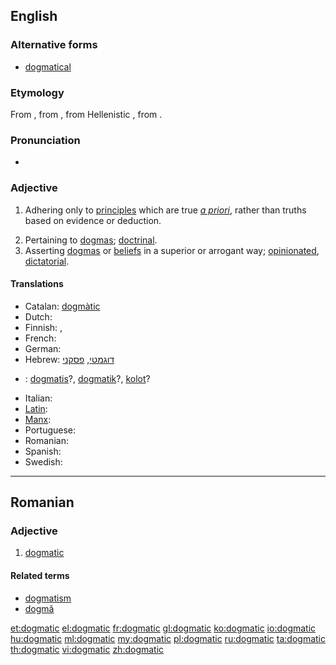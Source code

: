 ==English==

===Alternative forms===
* [[dogmatical]]

===Etymology===
From {{etyl|fr}} {{term|dogmatique}}, from {{etyl|LL.}} {{term|dogmaticus}}, from Hellenistic {{etyl|grc}} {{term|δογματικός||didactic|lang=grc}}, from {{term|δόγμα||dogma|lang=grc}}.

===Pronunciation===
* {{a|UK}} {{IPA|/dɒɡˈmatɪk/}}

===Adjective===
{{en-adj}}

# {{philosophy|medicine}} Adhering only to [[principle]]s which are true ''[[a priori]]'', rather than truths based on evidence or deduction.
# Pertaining to [[dogma]]s; [[doctrinal]].
# Asserting [[dogma]]s or [[belief]]s in a superior or arrogant way; [[opinionated]], [[dictatorial]].

====Translations====
{{trans-top|asserting beliefs in an arrogant way}}
* Catalan: [[dogmàtic]]
* Dutch: {{t+|nl|dogmatisch}}
* Finnish: {{t-|fi|dogmaattinen}},  {{t-|fi|joustamaton}}
* French: {{t+|fr|dogmatique}}
* German: {{t+|de|dogmatisch}}
* Hebrew: [[דוגמטי]], [[פסקני]]
* {{ttbc|id}}: [[dogmatis]]?, [[dogmatik]]?, [[kolot]]?
{{trans-mid}}
* Italian: {{t-|it|dogmatico|m}}
* [[Latin]]: {{t-|la|dogmaticus|m}}
* [[Manx]]: {{t-|gv|bun-chredjuagh}}
* Portuguese: {{t+|pt|dogmático}}
* Romanian: {{t-|ro|dogmatic|m|n}}
* Spanish: {{t-|es|dogmático}}
* Swedish: {{t+|sv|dogmatisk}}
{{trans-bottom}}

----

==Romanian==

===Adjective===
{{ro-adj}} {{m|n}}

# [[dogmatic]]

====Related terms====
* [[dogmatism]]
* [[dogmă]]

[[et:dogmatic]]
[[el:dogmatic]]
[[fr:dogmatic]]
[[gl:dogmatic]]
[[ko:dogmatic]]
[[io:dogmatic]]
[[hu:dogmatic]]
[[ml:dogmatic]]
[[my:dogmatic]]
[[pl:dogmatic]]
[[ru:dogmatic]]
[[ta:dogmatic]]
[[th:dogmatic]]
[[vi:dogmatic]]
[[zh:dogmatic]]